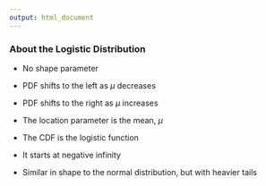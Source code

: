 ---
output: html_document
---

<h3>About the Logistic Distribution</h3>

- No shape parameter

- PDF shifts to the left as $\mu$ decreases

- PDF shifts to the right as $\mu$ increases

- The location parameter is the mean, $\mu$

- The CDF is the logistic function

- It starts at negative infinity

- Similar in shape to the normal distribution, but with heavier tails
  